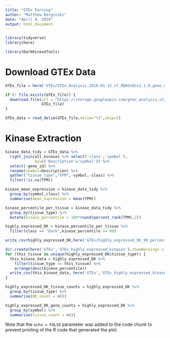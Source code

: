 ```yaml
---
title: "GTEx Parsing"
author: "Matthew Berginski"
date: "April 9, 2019"
output: html_document
---
```


```r
library(tidyverse)
library(here)

library(DarkKinaseTools)
```

# Download GTEx Data

```r
GTEx_file = here('GTEx/GTEx_Analysis_2016-01-15_v7_RNASeQCv1.1.8_gene_median_tpm.gct.gz')

if (! file.exists(GTEx_file)) {
  download.file(url = "https://storage.googleapis.com/gtex_analysis_v7/rna_seq_data/GTEx_Analysis_2016-01-15_v7_RNASeQCv1.1.8_gene_median_tpm.gct.gz",
                GTEx_file)
}

GTEx_data = read_delim(GTEx_file,delim="\t",skip=2)
```

# Kinase Extraction

```r
kinase_data_tidy = GTEx_data %>%
  right_join(all_kinases %>% select('class','symbol'), 
             by=c('Description'='symbol')) %>%
  select(-gene_id) %>%
  rename(symbol=Description) %>%
  gather("tissue_type","TPM",-symbol,-class) %>%
  filter(!is.na(TPM))
```

```r
kinase_mean_expression = kinase_data_tidy %>%
  group_by(symbol,class) %>%
  summarise(mean_expression = mean(TPM))

kinase_percentile_per_tissue = kinase_data_tidy %>%
  group_by(tissue_type) %>%
  mutate(kinase_percentile = 100*round(percent_rank(TPM),2))

highly_expressed_DK = kinase_percentile_per_tissue %>%
  filter(class == "Dark",kinase_percentile >= 90)

write_csv(highly_expressed_DK,here('GTEx/highly_expressed_DK_90_percentile.csv'))

dir.create(here('GTEx','GTEx_highly_expressed_kinases'),showWarnings = F)
for (this_tissue in unique(highly_expressed_DK$tissue_type)) {
  this_kinase_data = highly_expressed_DK %>% 
    filter(tissue_type == this_tissue) %>% 
    arrange(desc(kinase_percentile))
  write_csv(this_kinase_data, here('GTEx','GTEx_highly_expressed_kinases',paste0(this_tissue,'.csv')))
}

```

```r
highly_expressed_DK_tissue_counts = highly_expressed_DK %>%
  group_by(tissue_type) %>%
  summarise(DK_count = n())

highly_expressed_DK_gene_counts = highly_expressed_DK %>%
  group_by(symbol) %>%
  summarise(tissue_count = n())
```

Note that the `echo = FALSE` parameter was added to the code chunk to prevent printing of the R code that generated the plot.
